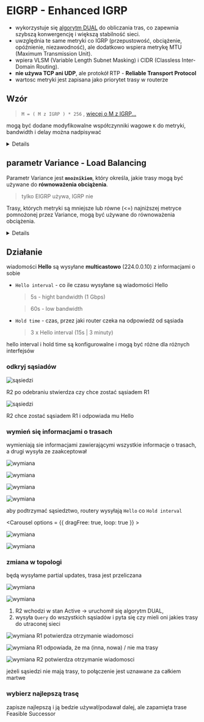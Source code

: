 
# EIGRP - Enhanced IGRP

- wykorzystuje się [algorytm DUAL](/lab9/lab9_dual.mdx) do obliczania tras, co zapewnia szybszą konwergencję i większą stabilność sieci.
- uwzględnia te same metryki co IGRP (przepustowość, obciążenie, opóźnienie, niezawodność), ale dodatkowo wspiera metrykę MTU (Maximum Transmission Unit).
- wpiera VLSM (Variable Length Subnet Masking) i CIDR (Classless Inter-Domain Routing).
- **nie używa TCP ani UDP**, ale protokół RTP - **Reliable Transport Protocol**
- wartosc metryki jest zapisana jako priorytet trasy w routerze

## Wzór

> `M = ( M z IGRP ) * 256` , [wiecej o M z IGRP...](/lab9/lab9_igrp)

mogą być dodane modyfikowalne współczynniki wagowe `K` do metryki, bandwidth i delay można nadpisywać

<Details summary='czemu *256 ?'>

IGRP i EIGRP mają różną liczbę bitów na wielkość metryki (24 vs 32 bity); pomnożenie przez 256 zapewnia kompatybilność tych protokołów

</Details>

## parametr Variance - Load Balancing

Parametr Variance jest **`mnożnikiem`**, który określa, jakie trasy mogą być używane do **równoważenia obciążenia**.

> tylko EIGRP używa, IGRP nie

Trasy, których metryki są mniejsze lub równe (\<=) najniższej metryce pomnożonej przez Variance, mogą być używane do równoważenia obciążenia.

<Details summary='przykład...'>

Załóżmy, że mamy trzy trasy do celu z następującymi metrykami:

```
Trasa A: Metryka = 10
Trasa B: Metryka = 15
Trasa C: Metryka = 25
```

Jeśli ustawimy Variance na 2, EIGRP będzie używać tras, których metryki są mniejsze lub równe (10 \* 2) = 20.

```
Trasa A: Metryka = 10 (używana) <= 20
Trasa B: Metryka = 15 (używana) <= 20
Trasa C: Metryka = 25 (nie używana) > 20
```

</Details>

## Działanie

wiadomości **Hello** są wysyłane **multicastowo** (224.0.0.10) z informacjami o sobie

- `Hello interval` - co ile czasu wysyłane są wiadomości Hello

  > 5s - hight bandwidth (1 Gbps)

  > 60s - low bandwidth

- `Hold time` - czas, przez jaki router czeka na odpowiedź od sąsiada

  > 3 x Hello interval (15s | 3 minuty)

hello interval i hold time są konfigurowalne i mogą być różne dla różnych interfejsów

<Steps>

### odkryj sąsiadów

<Carousel>

<div>

![sąsiedzi](/lab9/slides1/slide1.jpg)

R2 po odebraniu stwierdza czy chce zostać sąsiadem R1

</div>

<div>

![sąsiedzi](/lab9/slides1/slide2.jpg)

R2 chce zostać sąsiadem R1 i odpowiada mu Hello

</div>

</Carousel>

### wymień się informacjami o trasach

wymieniają sie informacjami zawierającymi wszystkie informacje o trasach, a drugi wysyła ze zaakceptował

<Carousel>

![wymiana](/lab9/slides2/slide1.jpg)

![wymiana](/lab9/slides2/slide2.jpg)

![wymiana](/lab9/slides2/slide3.jpg)

![wymiana](/lab9/slides2/slide4.jpg)

</Carousel>

aby podtrzymać sąsiedztwo, routery wysyłają `Hello` co `Hold interval`

<Carousel options = {{ dragFree: true, loop: true }} >

![wymiana](/lab9/slides2/slide5.jpg)

![wymiana](/lab9/slides2/slide6.jpg)

</Carousel>

### zmiana w topologi

będą wysyłame partial updates, trasa jest przeliczana

<Carousel>

![wymiana](/lab9/slides3/slide1.jpg)

<div>

![wymiana](/lab9/slides3/slide2.jpg)

1. R2 wchodzi w stan Active -> uruchomił się algorytm DUAL,
2. wysyła `Query` do wszystkich sąsiadów i pyta się czy mieli oni jakies trasy do utraconej sieci

</div>

<div>

![wymiana](/lab9/slides3/slide3.jpg)
R1 potwierdza otrzymanie wiadomosci

</div>

<div>

![wymiana](/lab9/slides3/slide4.jpg)
R1 odpowiada, że ma (inna, nowa) / nie ma trasy

</div>

<div>

![wymiana](/lab9/slides3/slide5.jpg)
R2 potwierdza otrzymanie wiadomosci

</div>

</Carousel>

jeżeli sąsiedzi nie mają trasy, to połączenie jest uznawane za całkiem martwe

### wybierz najlepszą trasę

zapisze najlepszą i ją bedzie używał/podawał dalej, ale zapamięta trase Feasible Successor

</Steps>
